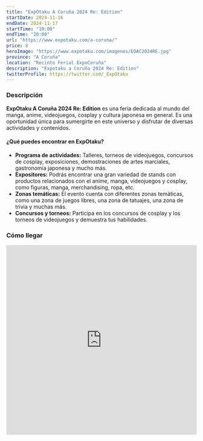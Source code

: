 ```yaml
---
title: "ExpOtaku A Coruña 2024 Re: Edition"
startDate: 2024-11-16
endDate: 2024-11-17
startTime: "10:00"
endTime: "20:00"
url: "https://www.expotaku.com/a-coruna/"
price: 8
heroImage: "https://www.expotaku.com/imagenes/EOAC2024RE.jpg"
province: "A Coruña"
location: "Recinto Ferial ExpoCoruña"
description: "Expotaku a Coruña 2024 Re: Edition"
twitterProfile: https://twitter.com/_ExpOtaku
---
```


### Descripción

**ExpOtaku A Coruña 2024 Re: Edition** es una feria dedicada al mundo del manga, anime, videojuegos, cosplay y cultura japonesa en general. Es una oportunidad única para sumergirte en este universo y disfrutar de diversas actividades y contenidos.

#### ¿Qué puedes encontrar en ExpOtaku?

  * **Programa de actividades:** Talleres, torneos de videojuegos, concursos de cosplay, exposiciones, demostraciones de artes marciales, gastronomía japonesa y mucho más.
  * **Expositores:** Podrás encontrar una gran variedad de stands con productos relacionados con el anime, manga, videojuegos y cosplay, como figuras, manga, merchandising, ropa, etc.
  * **Zonas temáticas:** El evento cuenta con diferentes zonas temáticas, como una zona de juegos libres, una zona de tatuajes, una zona de trivia y muchas más.
  * **Concursos y torneos:** Participa en los concursos de cosplay y los torneos de videojuegos y demuestra tus habilidades.

### Cómo llegar

<iframe style="border: 0;" src="https://www.google.com/maps/embed?pb=!1m18!1m12!1m3!1d2436.2008215108563!2d-8.410737257659992!3d43.33997309715686!2m3!1f0!2f0!3f0!3m2!1i1024!2i768!4f13.1!3m3!1m2!1s0xd2e7cba5bb3107b%3A0x93831a251a29aaeb!2sEXPOCoru%C3%B1a!5e1!3m2!1ses!2ses!4v1724191687921!5m2!1ses!2ses" width="100%" height="500" allowfullscreen="allowfullscreen"></iframe>
